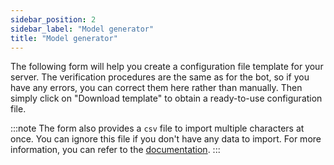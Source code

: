```yaml
---
sidebar_position: 2
sidebar_label: "Model generator"
title: "Model generator"
---
```



The following form will help you create a configuration file template for your server. The verification procedures are the same as for the bot, so if you have any errors, you can correct them here rather than manually.
Then simply click on "Download template" to obtain a ready-to-use configuration file.

:::note
The form also provides a `csv` file to import multiple characters at once. You can ignore this file if you don't have any data to import. For more information, you can refer to the [documentation](../import_export.md).
:::

<TemplateForm />
